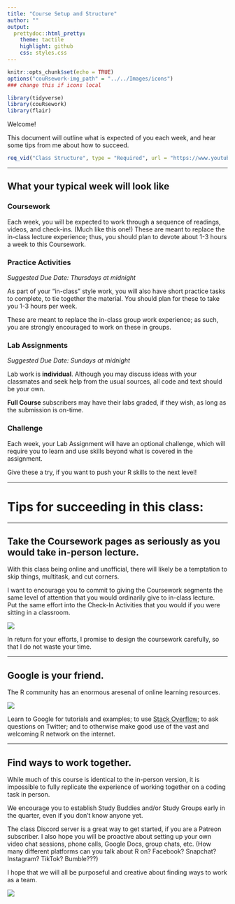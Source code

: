 ```yaml
---
title: "Course Setup and Structure"
author: ""
output:
  prettydoc::html_pretty:
    theme: tactile
    highlight: github
    css: styles.css
---
```


```r
knitr::opts_chunk$set(echo = TRUE)
options("couRsework-img_path" = "../../Images/icons") 
### change this if icons local
```

```r
library(tidyverse)
library(couRsework)
library(flair)
```


Welcome!

This document will outline what is expected of you each week, and hear some tips from me about how to succeed.

```r
req_vid("Class Structure", type = "Required", url = "https://www.youtube.com/embed/naPSsxgiTPo")
```

---

## What your typical week will look like

### Coursework

Each week, you will be expected to work through a sequence of readings, videos, and check-ins. 
(Much like this one!)
These are meant to replace the in-class lecture experience; thus, you should plan 
to devote about 1-3 hours a week to this Coursework. 


### Practice Activities

*Suggested Due Date: Thursdays at midnight*

As part of your "in-class" style work, you will also have short practice tasks to complete, to tie together the material.  You should plan for these to take you 1-3 hours per week.

These are meant to replace the in-class group work experience; as such, you are strongly encouraged to work on these in groups.


### Lab Assignments

*Suggested Due Date: Sundays at midnight*

Lab work is **individual**.  Although you may discuss ideas with your classmates 
and seek help from the usual sources, all code and text should be your own.  

**Full Course** subscribers may have their labs graded, if they wish, as long as the
submission is on-time.



### Challenge

Each week, your Lab Assignment will have an optional challenge, which will require
you to learn and use skills beyond what is covered in the assignment. 

Give these a try, if you want to push your R skills to the next level!


---


# Tips for succeeding in this class:

---

## Take the Coursework pages as seriously as you would take in-person lecture.


With this class being online and unofficial, there will likely be a temptation 
to skip things, multitask, and cut corners.  

I want to encourage you to commit to giving the Coursework segments the same 
level of attention that you would ordinarily give to in-class lecture.  
Put the same effort into the Check-In Activities that you would if you were 
sitting in a classroom.

![](https://media.giphy.com/media/xUNda4ziBZR0nzca9W/giphy.gif)

In return for your efforts, I promise to design the coursework
carefully, so that I do not waste your time. 

---

## Google is your friend.

The R community has an enormous aresenal of online learning resources.  

![](https://media3.giphy.com/media/3oKIPmM4hkQIf4p5T2/source.gif)


Learn to Google for tutorials and examples; to use [Stack Overflow](https://stackoverflow.com/); to ask questions on Twitter; and to otherwise make good use of the vast and welcoming R network on the internet.

---

##  Find ways to work together.

While much of this course is identical to the in-person version, it is impossible 
to fully replicate the experience of working together on a coding task in person.

We encourage you to establish Study Buddies and/or Study Groups early in the quarter, 
even if you don't know anyone yet.  

The class Discord server is a great way to get started, if you are a Patreon subscriber.  I also hope you will be proactive about setting up your own video chat sessions, phone calls, Google Docs, group chats, etc.  (How many different platforms can you talk about R on?  Facebook? Snapchat?  Instagram?  TikTok?  Bumble???)

I hope that we will all be purposeful and creative about finding ways to work as a team.

![](https://media1.tenor.com/images/73929a723ee5cde85b313407cd4e4640/tenor.gif?itemid=13261612)



